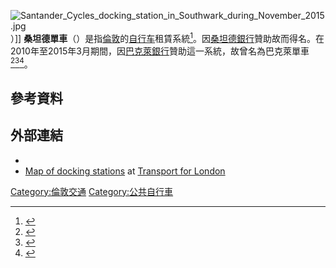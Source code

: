 {{noteTA
|1=zh-cn:自行车;zh-hk:單車;zh-tw:腳踏車;zh-sg:脚车;
|2=zh-cn:公共自行车;zh-hk:共享單車;zh-tw:公共自行車;zh-sg:共享脚车;
|3=zh-cn:骑自行车;zh-hk:踩單車;zh-tw:騎腳踏車;zh-sg:踩脚车;
}}
[[File:Santander_Cycles_docking_station_in_Southwark_during_November_2015.jpg|thumb]]）]]
'''桑坦德單車'''（{{lang-en|Santander Cycles}}）是指[[倫敦|倫敦]]的[[自行车|自行车]]租賃系統<ref>{{cite web|title=TFL Announcement for BCH Operator|url=http://www.tfl.gov.uk/static/corporate/media/newscentre/archive/12366.html|deadurl=yes|archiveurl=https://web.archive.org/web/20120425190628/http://www.tfl.gov.uk/static/corporate/media/newscentre/archive/12366.html|archivedate=2012-04-25}}</ref>。因[[桑坦德銀行|桑坦德銀行]]贊助故而得名。在2010年至2015年3月期間，因[[巴克萊銀行|巴克萊銀行]]贊助這一系統，故曾名為巴克萊單車<ref name="bbcbarclays">{{Cite news | url=http://www.bbc.co.uk/news/10182833 | publisher=BBC News | title=Barclays' £25m sponsorship of London cycle hire scheme | date=28 May 2010 | accessdate=2015-10-09 | archive-date=2015-09-25 | archive-url=https://web.archive.org/web/20150925133251/http://www.bbc.co.uk/news/10182833 | dead-url=no }}</ref><ref name="CorpComms Magazine">{{cite web|url=http://www.corpcommsmagazine.co.uk/features/1114-boris-barclays-and-the-big-blue-branding|title=Boris, Barclays and the Big Blue Branding|publisher=CorpComms Magazine|accessdate=26 October 2010|archive-date=2016-03-04|archive-url=https://web.archive.org/web/20160304035041/http://www.corpcommsmagazine.co.uk/features/1114-boris-barclays-and-the-big-blue-branding|dead-url=no}}</ref><ref>{{cite news | url=http://www.ft.com/cms/s/0/e4629f4c-623f-11e3-99d1-00144feabdc0.html?ftcamp=published_links%2Frss%2Fhome_uk%2Ffeed%2F%2Fproduct&siteedition=uk#axzz2nBhoQ9zK | title=Barclays to end sponsorship of London’s ‘Boris bike’ cycle scheme | author=James Pickford | date=11 December 2013 | accessdate=11 December 2013 | archive-date=2015-09-24 | archive-url=https://web.archive.org/web/20150924150109/http://www.ft.com/cms/s/0/e4629f4c-623f-11e3-99d1-00144feabdc0.html?ftcamp=published_links%2Frss%2Fhome_uk%2Ffeed%2F%2Fproduct&siteedition=uk#axzz2nBhoQ9zK | dead-url=no }}</ref>。

==參考資料==
{{Reflist}}

==外部連結==
{{commons category|Santander Cycles}}
* {{Official website|1=http://www.tfl.gov.uk/modes/cycling/santander-cycles}}
* [http://www.tfl.gov.uk/modes/cycling/santander-cycles/find-a-docking-station Map of docking stations] {{Wayback|url=http://www.tfl.gov.uk/modes/cycling/santander-cycles/find-a-docking-station |date=20151026024031 }} at [[Transport_for_London|Transport for London]]

{{公共自行车}}
{{Authority control}}
[[Category:倫敦交通|Category:倫敦交通]]
[[Category:公共自行車|Category:公共自行車]]